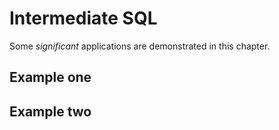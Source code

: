 # Intermediate SQL

Some _significant_ applications are demonstrated in this chapter.

## Example one

## Example two
